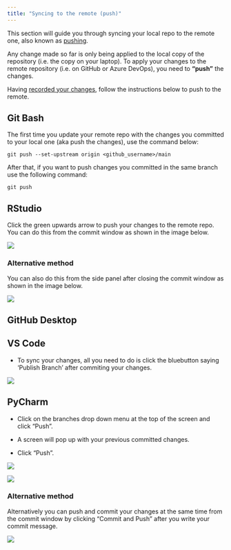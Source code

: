 ```yaml
---
title: "Syncing to the remote (push)"
---
```


This section will guide you through syncing your local repo to the remote one, also known as [pushing](../glossary.html#push).

Any change made so far is only being applied to the local copy of the repository (i.e. the copy on your laptop). To apply your changes to the remote repository (i.e. on GitHub or Azure DevOps), you need to **“push”** the changes.

Having [recorded your changes](recording-changes.html), follow the instructions below to push to the remote.

::: panel-tabset
## Git Bash

The first time you update your remote repo with the changes you committed to your local one (aka push the changes), use the command below:

`git push --set-upstream origin <github_username>/main`

After that, if you want to push changes you committed in the same branch use the following command:

`git push`

## RStudio

Click the green upwards arrow to push your changes to the remote repo. You can do this from the commit window as shown in the image below.

![](images/r_push_1.png){fig-alt="Highlighting the upwards arrow for pushing changes to remote repos in the RStudio's Review Changes window."}

### Alternative method

You can also do this from the side panel after closing the commit window as shown in the image below.

![](images/r_push_2.png){fig-alt="Highlighting the upwards arrow for pushing changes to remote repos in RStudio's Git window. It is there to show an alternative way of pushing changes to remote repos."}

## GitHub Desktop

## VS Code
- To sync your changes, all you need to do is click the bluebutton saying 'Publish Branch' after commiting your changes.

![](images/vscode_syncing.png){fig-alt="Showing end user how to sync their changes."}

## PyCharm

-   Click on the branches drop down menu at the top of the screen and click "Push".

-   A screen will pop up with your previous committed changes.

-   Click "Push".

![](images/pycharm_push1_1.png){fig-alt="Highlighting the Push option in the branch drop down menu." fig-width="72%" fig-align="center"}

![](images/pycharm_push1_2.png){fig-alt="Highlighting the Push button in the Push Commits to git-academy-sandbox pop up window that appears after completeing the previous step."  fig-width="80%" fig-align="center"}

### Alternative method

Alternatively you can push and commit your changes at the same time from the commit window by clicking "Commit and Push" after you write your commit message.

![](images/pycharm_push2.png){fig-alt="Highlighting the Commit and Push button in the Commit pop up window that appears after following the steps in recoding changes part of this guide." fig-width="80%" fig-align="center"}
:::
